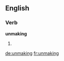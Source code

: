 ==English==

===Verb===
'''unmaking'''

# {{present participle of|unmake}}

[[de:unmaking]]
[[fr:unmaking]]
